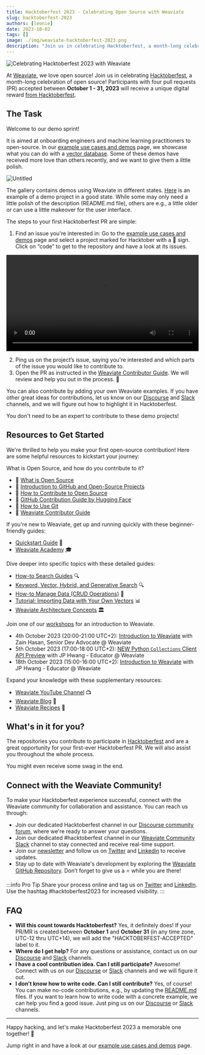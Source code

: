 ```yaml
---
title: Hacktoberfest 2023 - Celebrating Open Source with Weaviate
slug: hacktoberfest-2023
authors: [leonie]
date: 2023-10-02
tags: []
image: ./img/weaviate-hacktoberfest-2023.png
description: "Join us in celebrating Hacktoberfest, a month-long celebration of open source!"
---
```


![Celebrating Hacktoberfest 2023 with Weaviate](./img/weaviate-hacktoberfest-2023.png)

At [Weaviate](https://weaviate.io/), we love open source! Join us in celebrating [Hacktoberfest](https://hacktoberfest.com/), a month-long celebration of open source!
Participants with four pull requests (PR) accepted between **October 1 - 31, 2023** will receive a unique digital reward [from Hacktoberfest](https://hacktoberfest.com/participation/).


## The Task

Welcome to our demo sprint!

It is aimed at onboarding engineers and machine learning practitioners to open-source. In our [example use cases and demos](https://weaviate.io/developers/weaviate/more-resources/example-use-cases) page, we showcase what you can do with a [vector database](https://weaviate.io/blog/what-is-a-vector-database). Some of these demos have received more love than others recently, and we want to give them a little polish.

![Untitled](./img/weaviate-demos.png)

The gallery contains demos using Weaviate in different states. [Here](https://github.com/databyjp/distyll) is an example of a demo project in a good state. While some may only need a little polish of the description (README.md file), others are e.g., a little older or can use a little makeover for the user interface.

The steps to your first Hacktoberfest PR are simple:

1. Find an issue you're interested in: Go to the [example use cases and demos](https://weaviate.io/developers/weaviate/more-resources/example-use-cases) page and select a project marked for Hacktober with a 🎃 sign. Click on “code” to get to the repository and have a look at its issues.

<video width="100%" autoplay loop controls>
  <source src={hacktober_demo} type="video/mp4" />
Your browser does not support the video tag.
</video>


2. Ping us on the project’s issue, saying you're interested and which parts of the issue you would like to contribute to.
3. Open the PR as instructed in the [Weaviate Contributor Guide](https://weaviate.io/developers/contributor-guide). We will review and help you out in the process. 💚

You can also contribute by adding your own Weaviate examples. If you have other great ideas for contributions, let us know on our [Discourse](https://forum.weaviate.io/) and [Slack](https://weaviate.slack.com/) channels, and we will figure out how to highlight it in Hacktoberfest.

You don't need to be an expert to contribute to these demo projects!


## Resources to Get Started

We're thrilled to help you make your first open-source contribution! Here are some helpful resources to kickstart your journey:

What is Open Source, and how do you contribute to it?

- 🎯 [What is Open Source](https://www.digitalocean.com/community/tutorials/what-is-open-source)
- 🎯 [Introduction to GitHub and Open-Source Projects](https://www.digitalocean.com/community/tutorial_series/an-introduction-to-open-source)
- 🎯 [How to Contribute to Open Source](https://opensource.guide/how-to-contribute/)
- 🎯 [GitHub Contribution Guide by Hugging Face](https://www.notion.so/Contribution-Guide-19411c29298644df8e9656af45a7686d?pvs=21)
- 🎯 [How to Use Git](https://www.digitalocean.com/community/cheatsheets/how-to-use-git-a-reference-guide)
- 🎯 [Weaviate Contributor Guide](https://weaviate.io/developers/contributor-guide)

If you're new to Weaviate, get up and running quickly with these beginner-friendly guides:

- [Quickstart Guide](https://weaviate.io/developers/weaviate/quickstart) 🚀
- [Weaviate Academy](https://weaviate.io/developers/academy) 🎓

Dive deeper into specific topics with these detailed guides:

- [How-to Search Guides](https://weaviate.io/developers/weaviate/search) 🔍
- [Keyword, Vector, Hybrid, and Generative Search](https://github.com/weaviate-tutorials/generative-search/blob/main/GenerativeSearchDemo.ipynb) 🔍
- [How-to Manage Data (CRUD Operations)](https://weaviate.io/developers/weaviate/manage-data) 💾
- [Tutorial: Importing Data with Your Own Vectors](https://weaviate.io/developers/weaviate/tutorials/wikipedia) 📊
- [Weaviate Architecture Concepts](https://weaviate.io/developers/weaviate/concepts#weaviate-architecture) 🏛️

Join one of our [workshops](https://weaviate.io/learn/workshops) for an introduction to Weaviate.

- 4th October 2023 (20:00-21:00 UTC+2): [Introduction to Weaviate](https://form.jotform.com/232574048361254) with Zain Hasan, Senior Dev Advocate @ Weaviate
- 5th October 2023 (17:00-18:00 UTC+2): [NEW Python `Collections` Client API Preview](https://form.jotform.com/232683153137859) with JP Hwang - Educator @ Weaviate
- 18th October 2023 (15:00-16:00 UTC+2): [Introduction to Weaviate](https://form.jotform.com/232602295283859) with JP Hwang - Educator @ Weaviate

Expand your knowledge with these supplementary resources:

- [Weaviate YouTube Channel](https://www.youtube.com/@Weaviate) 📺
- [Weaviate Blog](https://weaviate.io/blog) 📰
- [Weaviate Recipes](https://github.com/weaviate/recipes) 🍳


## What's in it for you?

The repositories you contribute to participate in [Hacktoberfest](https://hacktoberfest.com/) and are a great opportunity for your first-ever Hacktoberfest PR. We will also assist you throughout the whole process.

You might even receive some swag in the end.


## Connect with the Weaviate Community!

To make your Hacktoberfest experience successful, connect with the Weaviate community for collaboration and assistance. You can reach us through:

- Join our dedicated Hacktoberfest channel in our [Discourse community forum](https://forum.weaviate.io/), where we're ready to answer your questions.
- Join our dedicated #hacktoberfest channel in our [Weaviate Community Slack](https://weaviate.slack.com/) channel to stay connected and receive real-time support.
- Join our [newsletter](https://newsletter.weaviate.io/) and follow us on [Twitter](https://twitter.com/weaviate_io) and [Linkedin](https://www.linkedin.com/company/weaviate-io/mycompany/verification/) to receive updates.
- Stay up to date with Weaviate's development by exploring the [Weaviate GitHub Repository](https://github.com/weaviate/weaviate). Don’t forget to give us a ⭐️ while you are there!

:::info Pro Tip
Share your process online and tag us on [Twitter](https://twitter.com/weaviate_io) and [LinkedIn](https://nl.linkedin.com/company/weaviate-io). Use the hashtag #hacktoberfest2023 for increased visibility.
:::


## FAQ

- **Will this count towards Hacktoberfest?** Yes, it definitely does! If your PR/MR is created between **October 1** and **October 31** (in any time zone, UTC-12 thru UTC+14), we will add the "HACKTOBERFEST-ACCEPTED" label to it.
- **Where do I get help?** For any questions or assistance, contact us on our [Discourse](https://forum.weaviate.io/) and [Slack](https://weaviate.slack.com/) channels.
- **I have a cool contribution idea. Can I still participate?** Awesome! Connect with us on our [Discourse](https://forum.weaviate.io/) or [Slack](https://weaviate.slack.com/) channels and we will figure it out.
- **I don’t know how to write code. Can I still contribute?** Yes, of course! You can make no-code contributions, e.g., by updating the [README.md](http://README.md) files. If you want to learn how to write code with a concrete example, we can help you find a good issue. Just ping us on our [Discourse](https://forum.weaviate.io/) or [Slack](https://weaviate.slack.com/) channels.

---

Happy hacking, and let's make Hacktoberfest 2023 a memorable one together! 🚀

Jump right in and have a look at our [example use cases and demos](https://weaviate.io/developers/weaviate/more-resources/example-use-cases) page.
